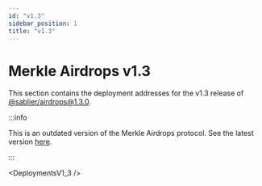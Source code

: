 ```yaml
---
id: "v1.3"
sidebar_position: 1
title: "v1.3"
---
```



# Merkle Airdrops v1.3

[v1.3.0]: https://npmjs.com/package/@sablier/airdrops/v/1.3.0

This section contains the deployment addresses for the v1.3 release of [@sablier/airdrops@1.3.0][v1.3.0].

<DeploymentNote />

:::info

This is an outdated version of the Merkle Airdrops protocol. See the latest version
[here](/guides/airdrops/deployments).

:::

<DeploymentsV1_3 />
